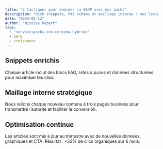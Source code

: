 ```yaml
---
title: "3 tactiques pour dominer la SERP avec nos packs"
description: "Rich snippets, FAQ schema et maillage interne : nos leviers pour gagner des positions rapidement."
date: "2024-05-12"
author: "Nicolas Robert"
tags:
  - "service:packs-seo-contenu-hybride"
  - serp
  - croissance
---
```


## Snippets enrichis

Chaque article inclut des blocs FAQ, listes à puces et données structurées pour maximiser les clics.

## Maillage interne stratégique

Nous relions chaque nouveau contenu à trois pages business pour transmettre l’autorité et faciliter la conversion.

## Optimisation continue

Les articles sont mis à jour au trimestre avec de nouvelles données, graphiques et CTA. Résultat : +32% de clics organiques sur 6 mois.
